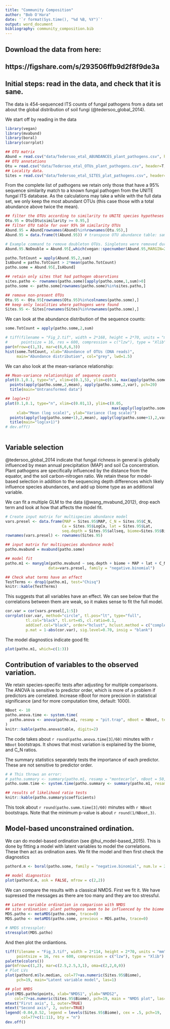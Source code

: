 ```yaml
---
title: "Community Composition"
author: "Bob O'Hara"
date: '`r format(Sys.time(), "%d %B, %Y")`'
output: word_document
bibliography: community_composition.bib
---
```

## Download the data from here:
## https://figshare.com/s/293506ffb9d2f8f9de3a

## Initial steps: read in the data, and check that it is sane.

The data is 454-sequenced ITS counts of fungal pathogens from a data set about the global distribution of soil fungi (@tedersoo_global_2014).

We start off by reading in the data

```r
library(vegan)
library(mvabund)
library(boral)
library(corrplot)

## OTU matrix
Abund = read.csv("data/Tedersoo_etal_ABUNDANCES_plant_pathogens.csv", header=T, row.names=1)
## OTU annotations
Otu = read.csv("data/Tedersoo_etal_OTUs_plant_pathogens.csv", header=T, row.names=1)
## Locality data.
Sites = read.csv("data/Tedersoo_etal_SITES_plat_pathogens.csv", header=T, row.names=1)
```

From the complete list of pathogens we retain only those that have a 95% sequence similarity match to a known fungal pathogen from the UNITE fungal ITS database. As the calculations may take a while with the full data set, we only keep the most abundant OTUs (this case those with a total abundance above twice the mean).

```r
## filter the OTUs according to similarity to UNITE species hypotheses (95%)
Otu.95 = Otu[Otu$similarity >= 0.95,]
## filter OTU table for over 95% SH similarity OTUs
Abund.95 = Abund[rownames(Abund)%in%rownames(Otu.95),]
Abund.95 = data.frame(t(Abund.95)) # transpose OTU abundance table: samples in rows, OTUs in columns

# Example command to remove doubleton OTUs. Singletons were removed during the sequence cleanup from the dataset.
Abund.95.NoDouble = Abund.95[,which(vegan::specnumber(Abund.95,MARGIN=2)>2)]

patho.TotCount = apply(Abund.95,2,sum)
IsAbund = patho.TotCount > 2*mean(patho.TotCount)
patho.some = Abund.95[,IsAbund]

## retain only sites that had pathogen observtions
sites.patho <- rownames(patho.some)[apply(patho.some,1,sum)>0]
patho.some <- patho.some[rownames(patho.some)%in%sites.patho,]

## remove non-present OTUs
Otu.95 <- Otu.95[rownames(Otu.95)%in%colnames(patho.some),]
## keep only localities where pathogens were found
Sites.95 <- Sites[rownames(Sites)%in%rownames(patho.some),]
```

We can look at the abundance distribution of the sequence counts:

```r
some.TotCount = apply(patho.some,2,sum)

# tiff(filename = "Fig_2.tif", width = 2*168, height = 2*70, units = "mm", 
#      pointsize = 16, res = 600, compression = c("lzw"), type = "Xlib")
par(mfrow=c(1,3), mar=c(6,6,6,3))
hist(some.TotCount, xlab="Abundance of OTUs (DNA reads)", 
     main="Abundance distribution", col="grey", lwd=1.5)
```

We can also look at the mean-variance relationship:

```r

## Mean-variance relationships of sequence counts
plot(0.1,0.1, type="n", xlim=c(0.1,5), ylim=c(0.1, max(apply(patho.some,2,var))), xlab="Mean", ylab="Variance") # ann=FALSE, 
  points(apply(patho.some,2,mean), apply(patho.some,2,var), pch=20)
  title(main="Untransformed data")

## log(x+1)
plot(0.1,0.1, type="n", xlim=c(0.01,1), ylim=c(0.05,
                                               max(apply(log(patho.some+1),2,var))), 
     xlab="Mean (log scale)", ylab="Variance (log scale)")
  points(apply(log(patho.some+1),2,mean), apply(log(patho.some+1),2,var), pch=20)
  title(main="log(x+1)")
# dev.off()
  
```

## Variable selection

@tedersoo_global_2014 indicate that fungal richness in general is globally influenced by mean annual precipitation (MAP) and soil Ca concentration. Plant pathogens are specifically influenced by the distance from the equator, and the soil carbon-nitrogen ratio. We retain these for model-based selection in addition to the sequencing depth differences which likely influence species abundances, and add up biome type as an additional variable.

We can fit a multiple GLM to the data (@wang_mvabund_2012), drop each term and look at how that affects the model fit.

```r
# Create input matrix for multispecies abundance model
vars.presel <- data.frame(MAP = Sites.95$MAP, C_N = Sites.95$C_N, 
                         Ca = Sites.95$LogCa, lat = Sites.95$Lat,
                         seq.depth = Sites.95$allseq, biome=Sites.95$Biome)
rownames(vars.presel) <- rownames(Sites.95)

## input matrix for multispecies abundance model
patho.mvabund = mvabund(patho.some)

## model fit
patho.m1 <- manyglm(patho.mvabund ~ seq.depth + biome + MAP + lat + C_N + Ca, 
                   data=vars.presel, family = "negative.binomial")

## Check what terms have an effect
TestTerms <- drop1(patho.m1, test="Chisq")
knitr::kable(TestTerms)
```

This suggests that all variables have an effect. We can see below that the correlations between them are weak, so it makes sense to fit the full model.

```r
cor.var = cor(vars.presel[,1:5])
corrplot(cor.var, method="circle", tl.pos="lt", type="full",        
         tl.col="black", tl.srt=45, cl.ratio=0.1,
         addCoef.col="black", order="hclust", hclust.method = c("complete"),
         p.mat = 1-abs(cor.var), sig.level=0.70, insig = "blank")
```

The model diagnostics indicate good fit:

```r
plot(patho.m1, which=c(1:3))
```

## Contribution of variables to the observed variation.
We retain species-specific tests after adjusting for multiple comparisons. The ANOVA is sensitive to predictor order, which is more of a problem if predictors are correlated. Increase nBoot for more precision in statistical significance (and for more computation time, default: 1000).

```r
NBoot <- 10
patho.anova.time <- system.time(
  patho.anova <- anova(patho.m1, resamp = "pit.trap", nBoot = NBoot, test="LR", p.uni="adjusted")
)
knitr::kable(patho.anova$table, digits=2)
```

The code takes about `r round(patho.anova.time[3]/60)` minutes with `r NBoot` bootstraps. It shows that most variation is explained by the biome, and C_N ratios.

The summary statistics separately tests the importance of each predictor. These are not sensitive to predictor order. 

```r
# # This throws an error:
# patho.summary <- summary(patho.m1, resamp = "montecarlo", nBoot = 50, test="LR", p.uni="adjusted")
patho.summ.time <- system.time(patho.summary <- summary(patho.m1, resamp = "pit.trap", nBoot = NBoot, test="LR")) # works

## results of likelihood ratio tests
knitr::kable(patho.summary$coefficients)
```

This took about `r round(patho.summ.time[3]/60)` minutes with `r NBoot` bootstraps. Note that the minimum p-value is about `r round(1/NBoot,3)`.


## Model-based unconstrained ordination. 

We can do model-based ordination (see @hui_model-based_2015). This is done by fitting a model with latent variables to model the correlations. These then act as ordination axes. We fit the model and then first check the diagnostics

```r
pathord.m <- boral(patho.some, family = "negative.binomial", num.lv = 2, n.burnin = 10, n.iteration = 100, n.thin = 1)

## model diagnostics
plot(pathord.m, ask = FALSE, mfrow = c(2,2))
```

We can compare the results with a classical NMDS. First we fit it. We have supressed the messages as there are too many and they are too stressful.

```r
## Latent variable ordination in comparison with NMDS
## site ordination: plant pathogens seem to be influenced by the biome
MDS.patho <- metaMDS(patho.some, trace=0)
MDS.patho <- metaMDS(patho.some, previous = MDS.patho, trace=0)

# NMDS stressplot:
stressplot(MDS.patho)
```

And then plot the ordiantions.

```r

tiff(filename = "Fig_3.tif", width = 2*114, height = 2*70, units = "mm", 
     pointsize = 16, res = 600, compression = c("lzw"), type = "Xlib")
palette(colors())
par(mfrow=c(1,2), mar=c(2.5,2.5,3,1), oma=c(2,2,0,0))
# Plot LVs
plot(pathord.m$lv.median, col=77+as.numeric(Sites.95$Biome), 
     pch=19, main="Latent variable model", las=1)

## plot NMDS
plot(MDS.patho$points, xlab="NMDS1", ylab="NMDS2", 
    col=77+as.numeric(Sites.95$Biome), pch=19, main = "NMDS plot", las=1)
mtext("First axis", 1, outer=TRUE)
mtext("Second axis", 2, outer=TRUE)
legend(-0.04,0.52, legend = levels(Sites.95$Biome), cex = .5, pch=19,
       col=77+c(1:11), bty = "n")
dev.off()

```

